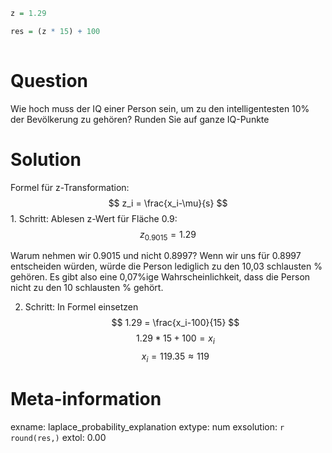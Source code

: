```r

z = 1.29

res = (z * 15) + 100
  
```



Question 
======== 

Wie hoch muss der IQ einer Person sein, um zu den intelligentesten 10% der Bevölkerung zu gehören? Runden Sie auf ganze IQ-Punkte


Solution
========

Formel für z-Transformation: 
$$ z_i = \frac{x_i-\mu}{s} $$
1. Schritt: Ablesen z-Wert für Fläche 0.9: $$z_{0.9015} = 1.29$$ 

Warum nehmen wir 0.9015 und nicht 0.8997? Wenn wir uns für 0.8997 entscheiden würden, würde die Person lediglich zu den 10,03 schlausten % gehören. Es gibt also eine 0,07%ige Wahrscheinlichkeit, dass die Person nicht zu den 10 schlausten % gehört. 

2. Schritt: In Formel einsetzen 
$$ 1.29 = \frac{x_i-100}{15} $$
$$ 1.29 * 15 + 100 = x_i$$
$$ x_i = 119.35 \approx 119$$


Meta-information
================
exname: laplace_probability_explanation
extype: num
exsolution: `r round(res,)`
extol: 0.00

